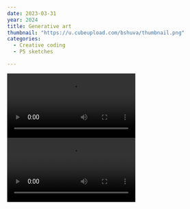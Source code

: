 ```yaml
---
date: 2023-03-31
year: 2024
title: Generative art
thumbnail: "https://u.cubeupload.com/bshuva/thumbnail.png"
categories:
  - Creative coding
  - P5 sketches

---
```



<div style="display: grid; grid-template-columns: repeat(auto-fill, minmax(350px, 1fr)); gap: 0.25rem;">
 <Video
    src="https://editor.p5js.org/bshuva/full/jpjvr4Emq"
    aspectRatio="1/1"
  />


</div>

<div style="display: grid; grid-template-columns: repeat(auto-fill, minmax(300px, 1fr)); gap: 0.25rem;">
  <Video
    src="https://editor.p5js.org/bshuva/full/PQWmN73Iz"
    aspectRatio="1/1"
  />
  <Video
    src="https://editor.p5js.org/bshuva/full/Xdg6ay1om"
    aspectRatio="1/1"
  />
  <Video
    src="https://editor.p5js.org/bshuva/full/jLeQ4KGGs"
    aspectRatio="1/1"
  />
  <Video
    src="https://editor.p5js.org/bshuva/full/330pVgo64"
    aspectRatio="1/1"
  />
  <Video
    src="https://editor.p5js.org/bshuva/full/ZqRNrQyIz"
    aspectRatio="1/1"
  />
  <Video
    src="https://editor.p5js.org/bshuva/full/wZPlnoRiJ"
    aspectRatio="1/1"
  />
  <Video
    src="https://editor.p5js.org/bshuva/full/2YsXkU0uo"
    aspectRatio="1/1"
  />
  <Video
    src="https://editor.p5js.org/bshuva/full/QTnJc8XYj"
    aspectRatio="1/1"
  />
  <Video
    src="https://editor.p5js.org/bshuva/full/4TL6Xocel"
    aspectRatio="1/1"
  />
  <Video
    src="https://editor.p5js.org/bshuva/full/CoOyPb5bd0"
    aspectRatio="1/1"
  />
  <Video
    src="https://editor.p5js.org/bshuva/full/FpJEF8Rjy"
    aspectRatio="1/1"
  />
  <Video
    src="https://editor.p5js.org/bshuva/full/xipfBczNO"
    aspectRatio="1/1"
  />
</div>
